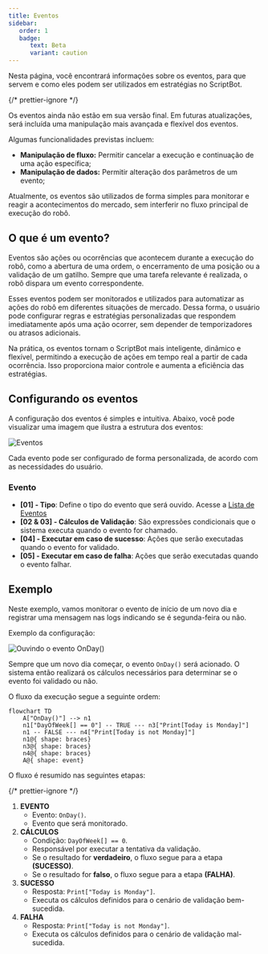 ```yaml
---
title: Eventos
sidebar:
   order: 1
   badge:
      text: Beta
      variant: caution
---
```



Nesta página, você encontrará informações sobre os eventos, para que servem e como eles podem ser utilizados em estratégias no ScriptBot.

{/* prettier-ignore */}
<Aside>
Os eventos ainda não estão em sua versão final. Em futuras atualizações, será incluída uma manipulação mais avançada e flexível dos eventos.

Algumas funcionalidades previstas incluem:

-  **Manipulação de fluxo:** Permitir cancelar a execução e continuação de uma ação específica;
-  **Manipulação de dados:** Permitir alteração dos parâmetros de um evento;

Atualmente, os eventos são utilizados de forma simples para monitorar e reagir a acontecimentos do mercado, sem interferir no fluxo principal de execução do robô.

</Aside>

## O que é um evento?

Eventos são ações ou ocorrências que acontecem durante a execução do robô, como a abertura de uma ordem, o encerramento de uma posição ou a validação de um gatilho. Sempre que uma tarefa relevante é realizada, o robô dispara um evento correspondente.

Esses eventos podem ser monitorados e utilizados para automatizar as ações do robô em diferentes situações de mercado. Dessa forma, o usuário pode configurar regras e estratégias personalizadas que respondem imediatamente após uma ação ocorrer, sem depender de temporizadores ou atrasos adicionais.

Na prática, os eventos tornam o ScriptBot mais inteligente, dinâmico e flexível, permitindo a execução de ações em tempo real a partir de cada ocorrência. Isso proporciona maior controle e aumenta a eficiência das estratégias.

## Configurando os eventos

A configuração dos eventos é simples e intuitiva. Abaixo, você pode visualizar uma imagem que ilustra a estrutura dos eventos:

<ImgFrame>![Eventos](@src/assets/Events.png)</ImgFrame>

Cada evento pode ser configurado de forma personalizada, de acordo com as necessidades do usuário.

### Evento

-  **[01] - Tipo**: Define o tipo do evento que será ouvido. Acesse a [Lista de Eventos](/references/events/)
-  **[02 & 03] - Cálculos de Validação**: São expressões condicionais que o sistema executa quando o evento for chamado.
-  **[04] - Executar em caso de sucesso**: Ações que serão executadas quando o evento for validado.
-  **[05] - Executar em caso de falha**: Ações que serão executadas quando o evento falhar.

## Exemplo

Neste exemplo, vamos monitorar o evento de início de um novo dia e registrar uma mensagem nas logs indicando se é segunda-feira ou não.

Exemplo da configuração:

<ImgFrame>![Ouvindo o evento OnDay()](@src/assets/EventEx01.png)</ImgFrame>

Sempre que um novo dia começar, o evento `OnDay()` será acionado. O sistema então realizará os cálculos necessários para determinar se o evento foi validado ou não.

O fluxo da execução segue a seguinte ordem:

<Preview>

```mermaid
flowchart TD
    A["OnDay()"] --> n1
    n1["DayOfWeek[] == 0"] -- TRUE --- n3["Print[Today is Monday]"]
    n1 -- FALSE --- n4["Print[Today is not Monday]"]
    n1@{ shape: braces}
    n3@{ shape: braces}
    n4@{ shape: braces}
    A@{ shape: event}
```

</Preview>

O fluxo é resumido nas seguintes etapas:

{/* prettier-ignore */}
<Steps>
1. **EVENTO**
   * Evento: `OnDay()`.
   * Evento que será monitorado.
2. **CÁLCULOS**
   * Condição: `DayOfWeek[] == 0`.
   * Responsável por executar a tentativa da validação.
   * Se o resultado for **verdadeiro**, o fluxo segue para a etapa **(SUCESSO)**.
   * Se o resultado for **falso**, o fluxo segue para a etapa **(FALHA)**.
3. **SUCESSO**
   * Resposta: `Print["Today is Monday"]`.
   * Executa os cálculos definidos para o cenário de validação bem-sucedida.
4. **FALHA**
   * Resposta: `Print["Today is not Monday"]`.
   * Executa os cálculos definidos para o cenário de validação mal-sucedida.
</Steps>
